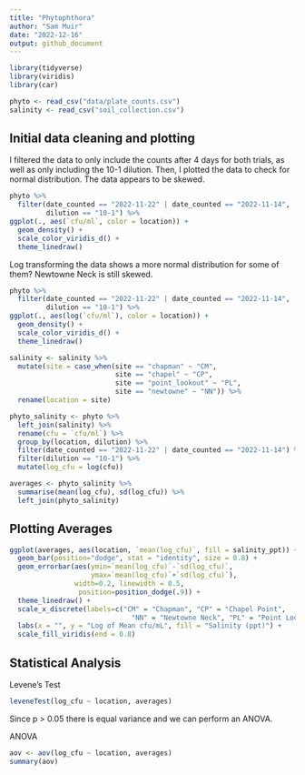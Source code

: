 ```yaml
---
title: "Phytophthora"
author: "Sam Muir"
date: "2022-12-16"
output: github_document
---
```


```r
library(tidyverse)
library(viridis)
library(car)
```
 
```r
phyto <- read_csv("data/plate_counts.csv")
salinity <- read_csv("soil_collection.csv")
```

## Initial data cleaning and plotting
I filtered the data to only include the counts after 4 days for both trials, as well as only including the 10-1 dilution. Then, I plotted the data to check for normal distribution. The data appears to be skewed.
```r
phyto %>%
  filter(date_counted == "2022-11-22" | date_counted == "2022-11-14",
         dilution == "10-1") %>%
ggplot(., aes(`cfu/ml`, color = location)) +
  geom_density() +
  scale_color_viridis_d() +
  theme_linedraw()
```
 
Log transforming the data shows a more normal distribution for some of them? Newtowne Neck is still skewed. 

```r
phyto %>%
  filter(date_counted == "2022-11-22" | date_counted == "2022-11-14",
         dilution == "10-1") %>%
ggplot(., aes(log(`cfu/ml`), color = location)) +
  geom_density() +
  scale_color_viridis_d() +
  theme_linedraw()
```

```r
salinity <- salinity %>%
  mutate(site = case_when(site == "chapman" ~ "CM",
                          site == "chapel" ~ "CP",
                          site == "point_lookout" ~ "PL",
                          site == "newtowne" ~ "NN")) %>%
  rename(location = site)
```

```r
phyto_salinity <- phyto %>%
  left_join(salinity) %>%
  rename(cfu = `cfu/ml`) %>%
  group_by(location, dilution) %>%
  filter(date_counted == "2022-11-22" | date_counted == "2022-11-14") %>%
  filter(dilution == "10-1") %>%
  mutate(log_cfu = log(cfu))
```


```r
averages <- phyto_salinity %>%
  summarise(mean(log_cfu), sd(log_cfu)) %>%
  left_join(phyto_salinity)
```

## Plotting Averages
```r
ggplot(averages, aes(location, `mean(log_cfu)`, fill = salinity_ppt)) +
  geom_bar(position="dodge", stat = "identity", size = 0.8) +
  geom_errorbar(aes(ymin=`mean(log_cfu)`-`sd(log_cfu)`, 
                    ymax=`mean(log_cfu)`+`sd(log_cfu)`), 
                width=0.2, linewidth = 0.5,
                 position=position_dodge(.9)) +
  theme_linedraw() +
  scale_x_discrete(labels=c("CM" = "Chapman", "CP" = "Chapel Point",
                              "NN" = "Newtowne Neck", "PL" = "Point Lookout")) +
  labs(x = "", y = "Log of Mean cfu/mL", fill = "Salinity (ppt)") +
  scale_fill_viridis(end = 0.8)
```

## Statistical Analysis
Levene's Test
```r
leveneTest(log_cfu ~ location, averages)
```
Since p > 0.05 there is equal variance and we can perform an ANOVA.

ANOVA
```r
aov <- aov(log_cfu ~ location, averages)
summary(aov)
```


